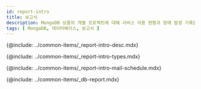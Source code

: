 ```yaml
---
id: report-intro
title: 보고서
description: MongoDB 상품의 개별 프로젝트에 대해 서비스 이용 현황과 장애 발생 기록을 보고하는 문서에 대해 알아봅니다.
tags: [ MongoDB, 데이터베이스, 보고서 ]
---
```


<!-- 개요 -->
{@include: ../common-items/_report-intro-desc.mdx}

<!-- ## 보고서의 종류 -->
{@include: ../common-items/_report-intro-types.mdx}

<!-- ## 메일 발송 예약 -->
{@include: ../common-items/_report-intro-mail-schedule.mdx} 

{@include: ../common-items/_db-report.mdx} 